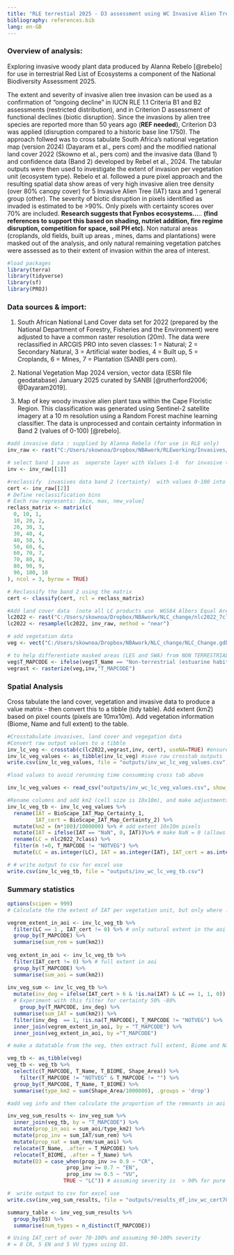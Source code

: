 ```yaml
---
title: "RLE terrestial 2025 - D3 assessment using WC Invasive Alien Tree data"
bibliography: references.bib
lang: en-GB
---
```


### Overview of analysis:

Exploring invasive woody plant data produced by Alanna Rebelo [@rebelo] for use in terrestrial Red List of Ecosystems a component of the National Biodiversity Assessment 2025.

The extent and severity of invasive alien tree invasion can be used as a confirmation of "ongoing decline" in IUCN RLE 1.1 Criteria B1 and B2 assessments (restricted distribution), and in Criterion D assessment of functional declines (biotic disruption). Since the invasions by alien tree species are reported more than 50 years ago (**REF needed**), Criterion D3 was applied (disruption compared to a historic base line 1750). The approach follwed was to cross tabulate South Africa's national vegetation map (version 2024) (Dayaram et al., pers com) and the modified national land cover 2022 (Skowno et al., pers com) and the invasive data (Band 1) and confidence data (Band 2) developed by Rebel et al., 2024. The tabular outputs were then used to investigate the extent of invasion per vegetation unit (ecosystem type). Rebelo et al. followed a pure pixel approach and the resulting spatial data show areas of very high invasive alien tree density (over 80% canopy cover) for 5 Invasive Alien Tree (IAT) taxa and 1 general group (other). The severity of biotic disruption in pixels identified as invaded is estimated to be \>90%. Only pixels with certainty scores over 70% are included. **Research suggests that Fynbos ecosystems...**.. **(find references to support this based on shading, nutriet addition, fire regime disruption, competition for space, soil PH etc).** Non natural areas (croplands, old fields, built up areas , mines, dams and plantations) were masked out of the analysis, and only natural remaining vegetation patches were assessed as to their extent of invasion within the area of interest.

```r
#load packages  
library(terra) 
library(tidyverse)
library(sf)
library(PROJ)
```

### Data sources & import:

1.  South African National Land Cover data set for 2022 (prepared by the National Department of Forestry, Fisheries and the Environment) were adjusted to have a common raster resolution (20m). The data were reclassified in ARCGIS PRO into seven classes: 1 = Natural; 2 = Secondary Natural, 3 = Artificial water bodies, 4 = Built up, 5 = Croplands, 6 = Mines, 7 = Plantation (SANBI pers com).

2.  National Vegetation Map 2024 version, vector data (ESRI file geodatabase) January 2025 curated by SANBI [@rutherford2006; @Dayaram2019].

3.  Map of key woody invasive alien plant taxa within the Cape Floristic Region. This classification was generated using Sentinel-2 satellite imagery at a 10 m resolution using a Random Forest machine learning classifier. The data is unprocessed and contain certainty information in Band 2 (values of 0-100) [@rebelo].

```r
#add invasive data : supplied by Alanna Rebelo (for use in RLE only)
inv_raw <- rast("C:/Users/skownoa/Dropbox/NBAwork/RLEworking/Invasives/Rebelo Invasives WC/BioScape_IAT_Map_Certainty.tif")  #ensure it uses proj =  wgs84 aea cm 25 -24 -33

# select band 1 save as  seperate layer with Values 1-6  for invasive taxa
inv <- inv_raw[[1]]

#reclassify  invasives data band 2 (certainty)  with values 0-100 into bins
cert <- inv_raw[[2]]
# Define reclassification bins
# Each row represents: [min, max, new_value]
reclass_matrix <- matrix(c(
  0, 10, 1,
  10, 20, 2,
  20, 30, 3,
  30, 40, 4,
  40, 50, 5, 
  50, 60, 6, 
  60, 70, 7, 
  70, 80, 8, 
  80, 90, 9, 
  90, 100, 10
), ncol = 3, byrow = TRUE)

# Reclassify the band 2 using the matrix
cert <- classify(cert, rcl = reclass_matrix)

#Add land cover data  (note all LC products use  WGS84 Albers Equal Area, central meridian = 25; std parallel1 = -24; std parallel2 = -33). Use Tif version as this is processed faster by R terra.
lc2022 <- rast("C:/Users/skownoa/Dropbox/NBAwork/NLC_change/nlc2022_7class.tif")
lc2022 <- resample(lc2022, inv_raw, method = "near")

# add vegetation data
veg <- vect("C:/Users/skownoa/Dropbox/NBAwork/NLC_change/NLC_Change.gdb", "NVM2024Final_IEM5_12_07012025")  #ensure it uses proj =  wgs84 aea cm 25 -24 -33

# to help differentiate masked areas (LES and SWA) from NON TERRESTRIAL areas add "NOTVEG" to T_MAPCODE where T_NAME = "Non-Terrestrial*"
veg$T_MAPCODE <- ifelse(veg$T_Name == "Non-terrestrial (estuarine habitat)" | veg$T_Name == "Non-terrestrial (Aquatic)", "NOTVEG", veg$T_MAPCODE) 
vegrast <- rasterize(veg,inv,"T_MAPCODE")

```

### Spatial Analysis

Cross tabulate the land cover, vegetation and invasive data to produce a value matrix - then convert this to a tibble (tidy table). Add extent (km2) based on pixel counts (pixels are 10mx10m). Add vegetation information (Biome, Name and full extent) to the table.

```r
#Crosstabulate invasives, land cover and vegegation data 
#Convert raw output values to a tibble
inv_lc_veg <- crosstab(c(lc2022,vegrast,inv, cert), useNA=TRUE) #ensure NA areas included
inv_lc_veg_values <- as_tibble(inv_lc_veg) #save raw crosstab outputs
write.csv(inv_lc_veg_values, file = "outputs/inv_wc_lc_veg_values.csv") 

#load values to avoid rerunning time consumming cross tab above

inv_lc_veg_values <- read_csv("outputs/inv_wc_lc_veg_values.csv", show_col_types = FALSE)

#Rename columns and add km2 (cell size is 10x10m), and make adjustments to values as required
inv_lc_veg_tb <- inv_lc_veg_values %>%
  rename(IAT = BioScape_IAT_Map_Certainty_1, 
         IAT_cert = BioScape_IAT_Map_Certainty_2) %>%
  mutate(km2 = (n*100)/1000000) %>% # add extent 10x10m pixels
  mutate(IAT = ifelse(IAT == "NaN", 0, IAT))%>% # make NaN = 0 (allows as.integer later)
  rename(LC = nlc2022_7class) %>%
  filter(n !=0, T_MAPCODE != "NOTVEG") %>%
  mutate(LC = as.integer(LC), IAT = as.integer(IAT), IAT_cert = as.integer(IAT_cert)) #IMPORTANT to make integers othewise ifelse does not work correctly below!

# # write output to csv for excel use
write.csv(inv_lc_veg_tb, file = "outputs/inv_wc_lc_veg_tb.csv") 

```

### Summary statistics

```r
options(scipen = 999)
# Calculate the the extent of IAT per vegetation unit, but only where : landcover is natural (LC = 1) and where IAT certainty  is greater than 50% (IAT_cert>2) and invasives have been recored (IAT =1). To ensure focus on AOI use IAT_cert != 0 this means outside of AOI. But note IAT = 0 simply means no invasives detected.

vegrem_extent_in_aoi <- inv_lc_veg_tb %>%
  filter(LC == 1 , IAT_cert != 0) %>% # only natural extent in the aoi. 
  group_by(T_MAPCODE) %>%
  summarise(sum_rem = sum(km2))
  
veg_extent_in_aoi <- inv_lc_veg_tb %>%
  filter(IAT_cert != 0) %>% # full extent in aoi
  group_by(T_MAPCODE) %>%
  summarise(sum_aoi = sum(km2))
 
inv_veg_sum <- inv_lc_veg_tb %>%
  mutate(inv_deg = ifelse(IAT_cert > 6 & !is.na(IAT) & LC == 1, 1, 0)) %>%
  # Experiment with this filter for certainty 50% -80% 
    group_by(T_MAPCODE, inv_deg) %>%
  summarise(sum_IAT = sum(km2)) %>%
  filter(inv_deg  == 1, !is.na(T_MAPCODE), T_MAPCODE != "NOTVEG") %>%
  inner_join(vegrem_extent_in_aoi, by = "T_MAPCODE") %>%
  inner_join(veg_extent_in_aoi, by ="T_MAPCODE")

# make a datatable from the veg, then extract full extent, Biome and Names 

veg_tb <- as_tibble(veg)
veg_tb <- veg_tb %>% 
  select(c(T_MAPCODE, T_Name, T_BIOME, Shape_Area)) %>%
    filter(T_MAPCODE != "NOTVEG" & T_MAPCODE != "") %>%
  group_by(T_MAPCODE, T_Name, T_BIOME) %>%
  summarise(type_km2 = sum(Shape_Area/1000000), .groups = 'drop')

#add veg info and then calculate the proportion of the remnants in aoi that are invaded and the proportion of the vegtype that occurs in the aoi. 

inv_veg_sum_results <- inv_veg_sum %>%
  inner_join(veg_tb, by = "T_MAPCODE") %>%
  mutate(prop_in_aoi = sum_aoi/type_km2) %>%
  mutate(prop_inv = sum_IAT/sum_rem) %>%
  mutate(prop_nat = sum_rem/sum_aoi) %>%
  relocate(T_Name, .after = T_MAPCODE) %>%
  relocate(T_BIOME, .after = T_Name) %>%
  mutate(D3 = case_when(prop_inv >= 0.9 ~ "CR",
                   prop_inv >= 0.7 ~ "EN",
                   prop_inv >= 0.5 ~ "VU",
                  TRUE ~ "LC")) # assuming severity is  > 90% for pure IAT pixels

#  write output to csv for excel use
write.csv(inv_veg_sum_results, file = "outputs/results_df_inv_wc_cert70_D3.csv") 

summary_table <- inv_veg_sum_results %>%
  group_by(D3) %>%
  summarise(num_types = n_distinct(T_MAPCODE))

# Using IAT_cert of over 70-100% and assuming 90-100% severity
# = 8 CR, 5 EN and 5 VU types using D3.
```
